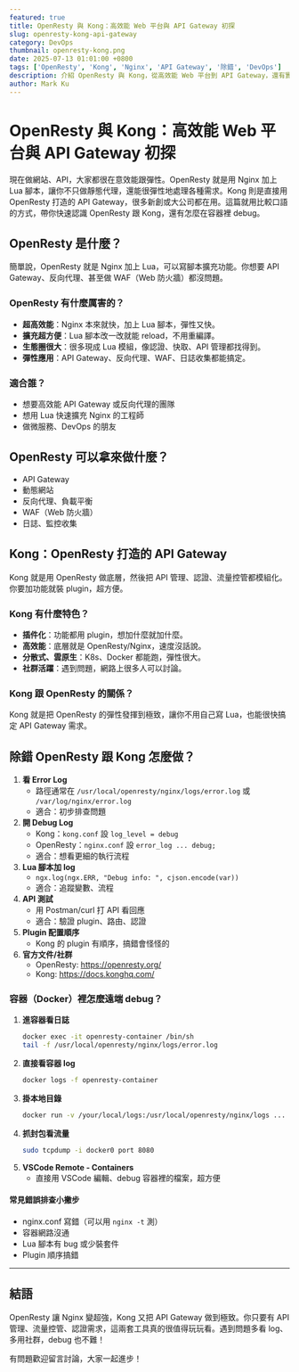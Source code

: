 ```yaml
---
featured: true
title: OpenResty 與 Kong：高效能 Web 平台與 API Gateway 初探
slug: openresty-kong-api-gateway
category: DevOps
thumbnail: openresty-kong.png
date: 2025-07-13 01:01:00 +0800
tags: ['OpenResty', 'Kong', 'Nginx', 'API Gateway', '除錯', 'DevOps']
description: 介紹 OpenResty 與 Kong，從高效能 Web 平台到 API Gateway，還有實用的容器除錯技巧，讓你快速上手、輕鬆維運。
author: Mark Ku
---
```


# OpenResty 與 Kong：高效能 Web 平台與 API Gateway 初探

現在做網站、API，大家都很在意效能跟彈性。OpenResty 就是用 Nginx 加上 Lua 腳本，讓你不只做靜態代理，還能很彈性地處理各種需求。Kong 則是直接用 OpenResty 打造的 API Gateway，很多新創或大公司都在用。這篇就用比較口語的方式，帶你快速認識 OpenResty 跟 Kong，還有怎麼在容器裡 debug。

## OpenResty 是什麼？

簡單說，OpenResty 就是 Nginx 加上 Lua，可以寫腳本擴充功能。你想要 API Gateway、反向代理、甚至做 WAF（Web 防火牆）都沒問題。

### OpenResty 有什麼厲害的？

- **超高效能**：Nginx 本來就快，加上 Lua 腳本，彈性又快。
- **擴充超方便**：Lua 腳本改一改就能 reload，不用重編譯。
- **生態圈很大**：很多現成 Lua 模組，像認證、快取、API 管理都找得到。
- **彈性應用**：API Gateway、反向代理、WAF、日誌收集都能搞定。

### 適合誰？
- 想要高效能 API Gateway 或反向代理的團隊
- 想用 Lua 快速擴充 Nginx 的工程師
- 做微服務、DevOps 的朋友

## OpenResty 可以拿來做什麼？

- API Gateway
- 動態網站
- 反向代理、負載平衡
- WAF（Web 防火牆）
- 日誌、監控收集

## Kong：OpenResty 打造的 API Gateway

Kong 就是用 OpenResty 做底層，然後把 API 管理、認證、流量控管都模組化。你要加功能就裝 plugin，超方便。

### Kong 有什麼特色？
- **插件化**：功能都用 plugin，想加什麼就加什麼。
- **高效能**：底層就是 OpenResty/Nginx，速度沒話說。
- **分散式、雲原生**：K8s、Docker 都能跑，彈性很大。
- **社群活躍**：遇到問題，網路上很多人可以討論。

### Kong 跟 OpenResty 的關係？
Kong 就是把 OpenResty 的彈性發揮到極致，讓你不用自己寫 Lua，也能很快搞定 API Gateway 需求。

## 除錯 OpenResty 跟 Kong 怎麼做？

1. **看 Error Log**
   - 路徑通常在 `/usr/local/openresty/nginx/logs/error.log` 或 `/var/log/nginx/error.log`
   - 適合：初步排查問題
2. **開 Debug Log**
   - Kong：`kong.conf` 設 `log_level = debug`
   - OpenResty：`nginx.conf` 設 `error_log ... debug;`
   - 適合：想看更細的執行流程
3. **Lua 腳本加 log**
   - `ngx.log(ngx.ERR, "Debug info: ", cjson.encode(var))`
   - 適合：追蹤變數、流程
4. **API 測試**
   - 用 Postman/curl 打 API 看回應
   - 適合：驗證 plugin、路由、認證
5. **Plugin 配置順序**
   - Kong 的 plugin 有順序，搞錯會怪怪的
6. **官方文件/社群**
   - OpenResty: https://openresty.org/
   - Kong: https://docs.konghq.com/

### 容器（Docker）裡怎麼遠端 debug？

1. **進容器看日誌**
   ```bash
   docker exec -it openresty-container /bin/sh
   tail -f /usr/local/openresty/nginx/logs/error.log
   ```
2. **直接看容器 log**
   ```bash
   docker logs -f openresty-container
   ```
3. **掛本地目錄**
   ```bash
   docker run -v /your/local/logs:/usr/local/openresty/nginx/logs ... openresty
   ```
4. **抓封包看流量**
   ```bash
   sudo tcpdump -i docker0 port 8080
   ```
5. **VSCode Remote - Containers**
   - 直接用 VSCode 編輯、debug 容器裡的檔案，超方便

#### 常見錯誤排查小撇步
- nginx.conf 寫錯（可以用 `nginx -t` 測）
- 容器網路沒通
- Lua 腳本有 bug 或少裝套件
- Plugin 順序搞錯

---

## 結語

OpenResty 讓 Nginx 變超強，Kong 又把 API Gateway 做到極致。你只要有 API 管理、流量控管、認證需求，這兩套工具真的很值得玩玩看。遇到問題多看 log、多用社群，debug 也不難！

有問題歡迎留言討論，大家一起進步！

